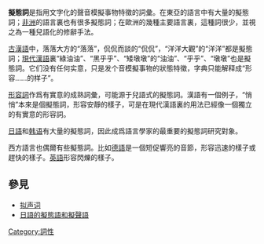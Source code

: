 '''擬態詞'''是指用文字化的聲音模擬事物特徵的詞彙。在東亞的語言中有大量的擬態詞；[[非洲|非洲]]的語言裏也有很多擬態詞；在歐洲的幾種主要語言裏，這種詞很少，並視之為一種兒語化的修辭手法。

[[古漢語|古漢語]]中，落落大方的“落落”，侃侃而談的“侃侃”，“洋洋大觀”的“洋洋”都是擬態詞；[[現代漢語|現代漢語]]裏“綠油油”、“黑乎乎”、“矮墩墩”的“油油”、“乎乎”、“墩墩”也是擬態詞。它们没有任何实意，只是发个音模擬事物的狀態特徵，字典只能解释成“形容……的样子”。

[[形容詞|形容詞]]作爲有實意的成熟詞彙，可能源于兒語式的擬態詞。漢語有一個例子，“悄悄”本來是個擬態詞，形容安靜的樣子，可是在現代漢語裏的用法已經像一個獨立的有實意的形容詞。

[[日語|日語]]和[[韩语|韩语]]有大量的擬態詞，因此成爲語言學家的最重要的擬態詞研究對象。

西方語言也偶爾有些擬態詞。比如[[德語|德語]]{{Lang|de|zack}}是一個短促響亮的音節，形容迅速的樣子或趕快的樣子。[[英語|英語]]{{Lang|zh|bling-bling}}形容閃爍的樣子。

== 參見 ==
* [[拟声词|拟声词]]
* [[日語的擬態語和擬聲語|日語的擬態語和擬聲語]]

[[Category:詞性|Category:詞性]]